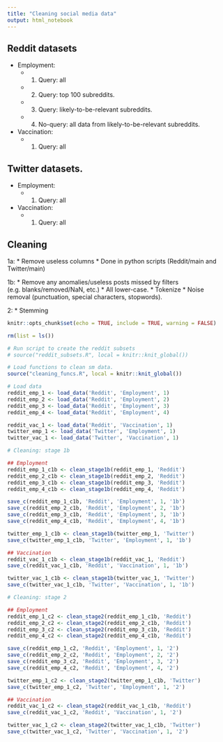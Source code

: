 ```yaml
---
title: "Cleaning social media data"
output: html_notebook
---
```


## Reddit datasets
* Employment:
  * 1. Query: all
  * 2. Query: top 100 subreddits.
  * 3. Query: likely-to-be-relevant subreddits.
  * 4. No-query: all data from likely-to-be-relevant subreddits.
* Vaccination:
  * 1. Query: all
  
## Twitter datasets.
* Employment:
  * 1. Query: all
* Vaccination:
  * 1. Query: all


## Cleaning
1a:
* Remove useless columns
* Done in python scripts (Reddit/main and Twitter/main)

1b: 
* Remove any anomalies/useless posts missed by filters (e.g. blanks/removed/NaN, etc.)
* All lower-case.
* Tokenize
* Noise removal (punctuation, special characters, stopwords).

2:
* Stemming

```r
knitr::opts_chunk$set(echo = TRUE, include = TRUE, warning = FALSE)
```


```r
rm(list = ls())

# Run script to create the reddit subsets
# source("reddit_subsets.R", local = knitr::knit_global())
```

```r
# Load functions to clean sm data.
source("cleaning_funcs.R", local = knitr::knit_global())
```


```r
# Load data
reddit_emp_1 <- load_data('Reddit', 'Employment', 1)
reddit_emp_2 <- load_data('Reddit', 'Employment', 2)
reddit_emp_3 <- load_data('Reddit', 'Employment', 3)
reddit_emp_4 <- load_data('Reddit', 'Employment', 4)

reddit_vac_1 <- load_data('Reddit', 'Vaccination', 1)
twitter_emp_1 <- load_data('Twitter', 'Employment', 1)
twitter_vac_1 <- load_data('Twitter', 'Vaccination', 1)
```

```r
# Cleaning: stage 1b

## Employment
reddit_emp_1_c1b <- clean_stage1b(reddit_emp_1, 'Reddit')
reddit_emp_2_c1b <- clean_stage1b(reddit_emp_2, 'Reddit')
reddit_emp_3_c1b <- clean_stage1b(reddit_emp_3, 'Reddit')
reddit_emp_4_c1b <- clean_stage1b(reddit_emp_4, 'Reddit')

save_c(reddit_emp_1_c1b, 'Reddit', 'Employment', 1, '1b')
save_c(reddit_emp_2_c1b, 'Reddit', 'Employment', 2, '1b')
save_c(reddit_emp_3_c1b, 'Reddit', 'Employment', 3, '1b')
save_c(reddit_emp_4_c1b, 'Reddit', 'Employment', 4, '1b')

twitter_emp_1_c1b <- clean_stage1b(twitter_emp_1, 'Twitter')
save_c(twitter_emp_1_c1b, 'Twitter', 'Employment', 1, '1b')

## Vaccination
reddit_vac_1_c1b <- clean_stage1b(reddit_vac_1, 'Reddit')
save_c(reddit_vac_1_c1b, 'Reddit', 'Vaccination', 1, '1b')

twitter_vac_1_c1b <- clean_stage1b(twitter_vac_1, 'Twitter')
save_c(twitter_vac_1_c1b, 'Twitter', 'Vaccination', 1, '1b')
```

```r
# Cleaning: stage 2

## Employment
reddit_emp_1_c2 <- clean_stage2(reddit_emp_1_c1b, 'Reddit')
reddit_emp_2_c2 <- clean_stage2(reddit_emp_2_c1b, 'Reddit')
reddit_emp_3_c2 <- clean_stage2(reddit_emp_3_c1b, 'Reddit')
reddit_emp_4_c2 <- clean_stage2(reddit_emp_4_c1b, 'Reddit')

save_c(reddit_emp_1_c2, 'Reddit', 'Employment', 1, '2')
save_c(reddit_emp_2_c2, 'Reddit', 'Employment', 2, '2')
save_c(reddit_emp_3_c2, 'Reddit', 'Employment', 3, '2')
save_c(reddit_emp_4_c2, 'Reddit', 'Employment', 4, '2')

twitter_emp_1_c2 <- clean_stage2(twitter_emp_1_c1b, 'Twitter')
save_c(twitter_emp_1_c2, 'Twitter', 'Employment', 1, '2')

## Vaccination
reddit_vac_1_c2 <- clean_stage2(reddit_vac_1_c1b, 'Reddit')
save_c(reddit_vac_1_c2, 'Reddit', 'Vaccination', 1, '2')

twitter_vac_1_c2 <- clean_stage2(twitter_vac_1_c1b, 'Twitter')
save_c(twitter_vac_1_c2, 'Twitter', 'Vaccination', 1, '2')

```



